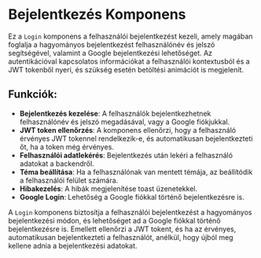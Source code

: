 # Bejelentkezés Komponens

Ez a `Login` komponens a felhasználói bejelentkezést kezeli, amely magában foglalja a hagyományos bejelentkezést felhasználónév és jelszó segítségével, valamint a Google bejelentkezési lehetőséget. Az autentikációval kapcsolatos információkat a felhasználói kontextusból és a JWT tokenből nyeri, és szükség esetén betöltési animációt is megjelenít.

## **Funkciók**:
- **Bejelentkezés kezelése**: A felhasználók bejelentkezhetnek felhasználónév és jelszó megadásával, vagy a Google fiókjukkal.
- **JWT token ellenőrzés**: A komponens ellenőrzi, hogy a felhasználó érvényes JWT tokennel rendelkezik-e, és automatikusan bejelentkezteti őt, ha a token még érvényes.
- **Felhasználói adatlekérés**: Bejelentkezés után lekéri a felhasználó adatokat a backendről.
- **Téma beállítása**: Ha a felhasználónak van mentett témája, az beállítódik a felhasználói felület számára.
- **Hibakezelés**: A hibák megjelenítése toast üzenetekkel.
- **Google Login**: Lehetőség a Google fiókkal történő bejelentkezésre is.

A `Login` komponens biztosítja a felhasználói bejelentkezést a hagyományos bejelentkezési módon, és lehetőséget ad a Google fiókkal történő bejelentkezésre is. Emellett ellenőrzi a JWT tokent, és ha az érvényes, automatikusan bejelentkezteti a felhasználót, anélkül, hogy újból meg kellene adnia a bejelentkezési adatokat.